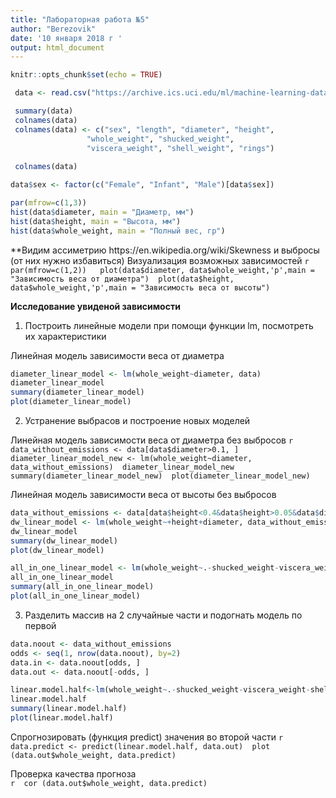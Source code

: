 ```yaml
---
title: "Лабораторная работа №5"
author: "Berezovik"
date: '10 января 2018 г '
output: html_document
---
```


```r
knitr::opts_chunk$set(echo = TRUE)
```

```r
 data <- read.csv("https://archive.ics.uci.edu/ml/machine-learning-databases/abalone/abalone.data", header=TRUE, sep=",")
```
```r
 summary(data)
 colnames(data)
 colnames(data) <- c("sex", "length", "diameter", "height", 
                 "whole_weight", "shucked_weight",
                 "viscera_weight", "shell_weight", "rings")
 
 colnames(data)
 ```
 
 ```r
 data$sex <- factor(c("Female", "Infant", "Male")[data$sex])
 ```
 ```r
 par(mfrow=c(1,3)) 
 hist(data$diameter, main = "Диаметр, мм")
 hist(data$height, main = "Высота, мм")
 hist(data$whole_weight, main = "Полный вес, гр")
 ```  
 **Видим ассиметрию https://en.wikipedia.org/wiki/Skewness и выбросы (от них нужно избавиться)
 Визуализация возможных зависимостей
 ```r
 par(mfrow=c(1,2)) 
 plot(data$diameter, data$whole_weight,'p',main = "Зависимость веса от диаметра")
 plot(data$height, data$whole_weight,'p',main = "Зависимость веса от высоты")
 ```
  
 **Исследование увиденой зависимости**
   
 1. Построить линейные модели при помощи функции lm, посмотреть их характеристики   
 
 Линейная модель зависимости веса от диаметра 
 
 ```r
 diameter_linear_model <- lm(whole_weight~diameter, data)
 diameter_linear_model
 summary(diameter_linear_model)
 plot(diameter_linear_model)
 ``` 
 
 2. Устранение выбрасов и построение новых моделей  
  
 Линейная модель зависимости веса от диаметра без выбросов
 ```r
 data_without_emissions <- data[data$diameter>0.1, ]
 diameter_linear_model_new <- lm(whole_weight~diameter, data_without_emissions)
 diameter_linear_model_new
 summary(diameter_linear_model_new)
 plot(diameter_linear_model_new)
 ```     
  
 Линейная модель зависимости веса от высоты без выбросов
 
 ```r
 data_without_emissions <- data[data$height<0.4&data$height>0.05&data$diameter>0.1, ]
 dw_linear_model <- lm(whole_weight~+height+diameter, data_without_emissions)
 dw_linear_model
 summary(dw_linear_model)
 plot(dw_linear_model)
 ```
 
 ```r
 all_in_one_linear_model <- lm(whole_weight~.-shucked_weight-viscera_weight-shell_weight, data_without_emissions)
 all_in_one_linear_model
 summary(all_in_one_linear_model)
 plot(all_in_one_linear_model)
 
 ``` 
 3. Разделить массив на 2 случайные части и подогнать модель по первой
 ```r
 data.noout <- data_without_emissions
 odds <- seq(1, nrow(data.noout), by=2)
 data.in <- data.noout[odds, ]
 data.out <- data.noout[-odds, ]
 
 linear.model.half<-lm(whole_weight~.-shucked_weight-viscera_weight-shell_weight,data.in)
 linear.model.half
 summary(linear.model.half)
 plot(linear.model.half)
 ```
 
 Cпрогнозировать (функция predict) значения во второй части
 ```r
 data.predict <- predict(linear.model.half, data.out)
 plot (data.out$whole_weight, data.predict)
 ```  
  
 Проверка качества прогноза  
 ```r
 cor (data.out$whole_weight, data.predict)
 ```